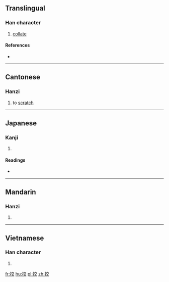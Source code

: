 ==Translingual==

===Han character===
{{Han char|rn=64|rad=手|as=06|sn=9|four=5004<sub>8</sub>|canj=手卜金大 (QYCK)|ids=⿰[[扌]][[交]]}}

# [[collate]]

====References====
* {{Han ref|kx=0430.120|dkj=12050|dj=0780.050|hdz=31875.030|uh=630D|ud=25357|bh=CED5|bd=52949}}

----

==Cantonese==

===Hanzi===
{{yue-hanzi|jyut=[[ngaau1]]|y=ngaau1}}

# to [[scratch]]

----

==Japanese==

===Kanji===
{{ja-kanji|grade=|rs=手06}}

# {{defn|lang=ja|sort=手06}}

====Readings====
* {{ja-readings|on=[[こう]] (kō), [[きょう]] (kyō)|kun=[[はかる]] (hakaru)}}

----

==Mandarin==

===Hanzi===
{{cmn-hanzi|pin=[[jiào]] ([[jiao4]])|wg=chiao<sup>4</sup>}}

# {{defn|lang=cmn|sort=手06}}

----

==Vietnamese==

===Han character===
{{vi-hantu|gieo|rs=手06}}

# {{defn|lang=vi|sort=手06}}

[[fr:挍]]
[[hu:挍]]
[[pl:挍]]
[[zh:挍]]